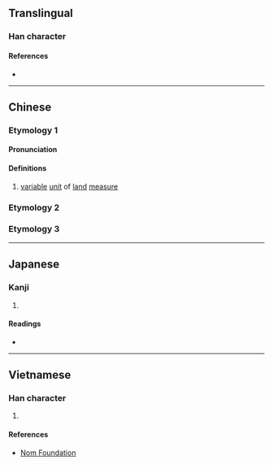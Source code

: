 {{character info}}
==Translingual==

===Han character===
{{Han char|rn=32|rad=土|as=06|sn=9|four=|canj=GHBR|ids=⿰土向}}

====References====
* {{Han ref|kx=0228.291|dkj=05080|hdz=10439.190|uh=57A7|ud=22439}}

----

==Chinese==
{{zh-forms}}

===Etymology 1===

====Pronunciation====
{{zh-pron
|m=shǎng
|m-s=
|c=
|c-t=
|g=
|h=pfs=
|j=
|md=
|mn=
|mn-t=
|w=
|x=
|mc=y
|oc=y
|cat=n
}}

====Definitions====
{{zh-hanzi}}

# [[variable]] [[unit]] of [[land]] [[measure]]

===Etymology 2===
{{zh-see|坰|v}}

===Etymology 3===
{{zh-see|墒|ss}}

----

==Japanese==

===Kanji===
{{ja-kanji|grade=|rs=土06}}

# {{rfdef|ja|sort=土06}}

====Readings====
* {{ja-readings|on=[[けい]] (kei), [[きょう]] (kyō)|kun=}}

----

==Vietnamese==

===Han character===
{{vi-readings|reading=thưởng|rs=土06}}

# {{rfdef|vi|sort=土06}}

====References====
* [http://nomfoundation.org/common/nom_details.php?codepoint=57a7 Nom Foundation]